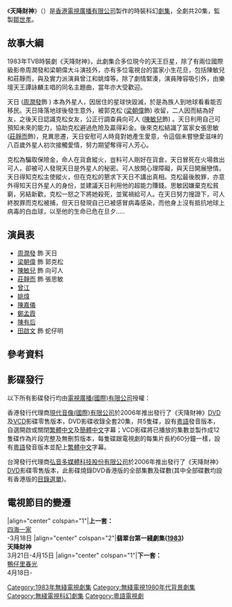 {{Otheruses|subject=1983年首播的香港無線電視劇集|other=其他同名作品|天降財神}}
{{無綫劇集 
| 中文劇名=天降財神
| 英文劇名={{lang|en|The Superpower}}
| 圖像=
| 製作年份=1982年
| 海外推出日期=
| 翡翠台首播日期=1983年3月21日－4月15日
| 翡翠台首播時間={{nowrap|逢星期一至五 19:05－20:00（連廣告）}}
| 監製=[[鄒世孝|鄒世孝]]
| 編導=[[劉天富|劉天富]]、[[戚其義|戚其義]]、[[雷家培|雷家培]]、[[葉昭儀|葉昭儀]]、<br/>[[關偉文|關偉文]]
| 助理編導=[[楊紹鴻|楊紹鴻]]、[[譚禮賢|譚禮賢]]、[[袁錦添|袁錦添]]、[[李美娟|李美娟]]、<br/>[[馮偉聲|馮偉聲]]、[[梁崇勳|梁崇勳]]
| 編審=[[吳平|吳　平]]<ref>在此劇片尾完結期間，[[吳平|吳平]]沒有提及編審製作，現時轉為審閱製作。</ref>
| 編劇=[[戚瑛嗚|戚瑛嗚]]、[[歐冠英|歐冠英]]、[[黃嘉慧|黃嘉慧]]、[[吳平|吳　平]]、<br/>[[關展博|關展博]]
| 故事=[[黃嘉慧|黃嘉慧]]
| 集數=20
| 劇種=時裝科幻
| 外景={{HKG-1959}}
| 製作公司=[[香港|香港]][[電視廣播有限公司|電視廣播有限公司]]
| 主演=[[周潤發|周潤發]]、[[梁朝偉|梁朝偉]]、[[陳敏兒|陳敏兒]]、[[莊靜而|莊靜而]]
| 主題曲=天降財神
| 作曲=[[顧嘉煇|顧嘉煇]]
| 填詞=[[鄧偉雄|鄧偉雄]]
| 主唱=[[譚詠麟|譚詠麟]]
}}
《'''天降財神'''》（{{lang-en|'''The Superpower'''}}）是[[香港|香港]][[電視廣播有限公司|電視廣播有限公司]]製作的時裝科幻[[劇集|劇集]]，全劇共20集，監製[[鄒世孝|鄒世孝]]。

==故事大綱==
1983年TVB時裝劇《天降財神》，此劇集合多位現今的天王巨星，除了有兩位國際級影帝周潤發和梁朝偉大斗演技外，亦有多位電視台的當家小生花旦，包括陳敏兒和莊靜而，與及實力派演員曾江和姚煒等。除了劇情緊湊，演員陣容吸引外，由樂壇天王譚詠麟主唱的同名主題曲，當年亦大受歡迎。

天日 ([[周潤發|周潤發]]飾 ) 本為外星人，因居住的星球快毀滅，於是為族人到地球看看能否移民。天日降落地球後發生意外，被郭克松 ([[梁朝偉|梁朝偉]]飾) 收留，二人因而結為好友，之後天日認識克松女友，公正行調查員向可人 ([[陳敏兒|陳敏兒]]飾) 。天日利用自己可預知未來的能力，協助克松避過危險及贏得彩金。後來克松結識了富家女張思敏 ([[莊靜而|莊靜而]]飾)，見異思遷，天日安慰可人時竟對她產生愛意，令這個未嘗戀愛滋味的八百歲外星人初次接觸愛情，努力期望奪得可人芳心。

克松為騙取保險金，命人在貨倉縱火，豈料可人剛好在貨倉，天日冒死在火場救出可人，卻被可人發現天日是外星人的秘密。可人放開心理障礙，與天日開展戀情。天日得知克松主使縱火，但在克松的懇求下天日不講出真相。克松最後脫罪，亦意外得知天日外星人的身份，並建議天日利用他的超能力賺錢。思敏因嫌棄克松貧窮，另結新歡，克松一怒之下將她殺死，並駕禍給可人。在天日努力搜證下，可人終脫罪而克松被捕，但天日發現自己已被感冒病毒感染，而他身上沒有抵抗地球上病毒的白血球，以至他的生命已危在旦夕.....

==演員表==
*[[周潤發|周潤發]] 飾 天日
*[[梁朝偉|梁朝偉]] 飾 郭克松
*[[陳敏兒|陳敏兒]] 飾 向可人
*[[莊靜而|莊靜而]] 飾 張思敏
*[[曾江|曾江]]
*[[姚煒|姚煒]]   
*[[陳嘉儀|陳嘉儀]]
*[[鄭孟霞|鄭孟霞]]
*[[陳有后|陳有后]]
*[[田啟文|田啟文]] 飾 蛇仔明

==參考資料==
<references/>

==影碟發行==
以下所有影碟發行均由[[電視廣播(國際)有限公司|電視廣播(國際)有限公司]]授權：

香港發行代理商[[現代音像(國際)有限公司|現代音像(國際)有限公司]]於2006年推出發行了《天降財神》[[DVD|DVD]]及[[VCD|VCD]]影碟零售版本，DVD影碟收錄全套20集，共5隻碟，設有[[粵語|粵語]]發音版本，自選開啟或關閉[[繁體中文|繁體中文]]及[[簡體中文|簡體中文]]字幕；VCD影碟將已播放的集數並製作成12隻碟作為片段完整及無刪剪版本，每隻碟跟電視劇的每集片長約60分鐘一樣，設有[[粵語|粵語]]發音版本並配上[[繁體中文|繁體中文]]字幕。

台灣發行代理商[[弘音多媒體科技股份有限公司|弘音多媒體科技股份有限公司]]於2006年推出發行了《天降財神》[[DVD|DVD]]影碟零售版本，此影碟燒錄DVD香港版的全部集數及碟數(其中全部碟數均設有香港版的[[目錄選單|目錄選單]])。

==電視節目的變遷==
{{start box}}
|align="center" colspan="1"|'''上一套：'''<br/>[[四海一家|四海一家]]<br/>-3月18日
|align="center" colspan="2"|'''翡翠台第一綫劇集([[翡翠台電視劇集列表_(1983年)#第一線劇集|1983]])'''<br/>'''天降財神'''<br/>3月21日-4月15日
|align="center" colspan="1"|'''下一套：'''<br/>[[鴨仔里春光|鴨仔里春光]]<br/>4月18日-
{{end box}}

{{電視節目的變遷
|電視台={{HKG-NOC}}[[無綫電視|無綫電視]][[翡翠台|翡翠台]]
|播放檔次=星期一至五 19:05-20:00 時段
|節目名稱=天降財神<br/>(1983.03.21 - 1983.04.15)
|上一節目=[[四海一家|四海一家]]<br/>(1983.03.14 - 1983.03.18)
|下一節目=[[鴨仔里春光|鴨仔里春光]]<br/>(1983.04.18 - 1983.05.13)
}}

{{梁朝偉}}

[[Category:1983年無綫電視劇集|Category:1983年無綫電視劇集]]
[[Category:無綫電視1980年代背景劇集|Category:無綫電視1980年代背景劇集]]
[[Category:無綫電視科幻劇集|Category:無綫電視科幻劇集]]
[[Category:粵語電視劇|Category:粵語電視劇]]